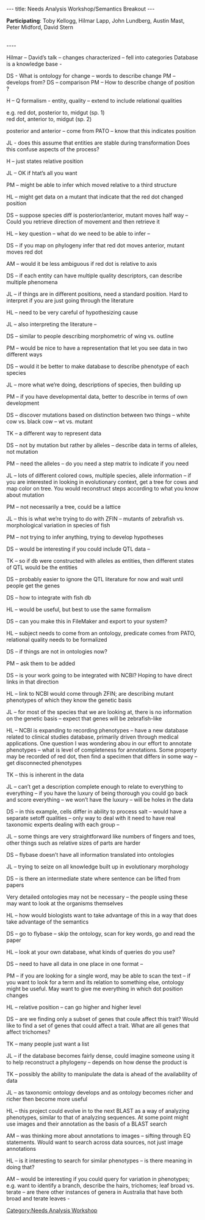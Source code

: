 ---
title: Needs Analysis Workshop/Semantics Breakout
---

'''Participating''': Toby Kellogg, Hilmar Lapp, John Lundberg, Austin Mast, Peter Midford, David Stern
 
<br/>
----

Hilmar – David’s talk – changes characterized – fell into categories
Database is a knowledge base  - 

DS - What is ontology for change – words to describe change
PM – develops from?
DS – comparison 
PM – How to describe change of position ?

H – Q formalism  - entity, quality – extend to include relational qualities

e.g. red dot, posterior to, midgut (sp. 1)<br/>
red dot, anterior to, midgut (sp. 2)

posterior and anterior – come from PATO – know that this indicates position

JL - does this assume that entities are stable during transformation
Does this confuse aspects of the process?

H – just states relative position

JL – OK if htat’s all you want

PM – might be able to infer which moved relative to a third structure

HL – might get data on a mutant that indicate that the red dot changed position

DS – suppose species diff is posterior/anterior, mutant moves half way – Could you retrieve direction of movement and then retrieve it

HL – key question – what do we need to be able to infer –

DS – if you map on phylogeny infer that red dot moves anterior, mutant moves red dot 

AM – would it be less ambiguous if red dot is relative to axis

DS – if each entity can have multiple quality descriptors, can describe multiple phenomena

JL – if things are in different positions, need a standard position. Hard to interpret if you are just going through the literature

HL – need to be very careful of hypothesizing cause

JL – also interpreting the literature – 

DS – similar to people describing morphometric of wing vs. outline

PM – would be nice to have a representation that let you see data in two different ways

DS – would it be better to make database to describe phenotype of each species

JL – more what we’re doing, descriptions of species, then building up

PM – if you have developmental data, better to describe in terms of own development

DS – discover mutations based on distinction between two things – white cow vs. black cow – wt vs. mutant

TK – a  different way to represent data

DS – not by mutation but rather by alleles – describe data in terms of alleles, not mutation

PM – need the alleles – do you need a step matrix to indicate if you need 

JL – lots of different colored cows, multiple species, allele information – if you are interested in looking in evolutionary context, get a tree for cows and map color on tree. You would reconstruct steps according to what you know about mutation

PM – not necessarily a tree, could be a lattice

JL – this is what we’re trying to do with ZFIN – mutants of zebrafish vs. morphological variation in species of fish

PM – not trying to infer anything, trying to develop hypotheses

DS – would be interesting if you could include QTL data – 

TK – so if db were constructed with alleles as entities, then different states of QTL would be the entities

DS – probably easier to ignore the QTL literature for now and wait until people get the genes

DS – how to integrate with fish db

HL – would be useful, but best to use the same formalism

DS – can you make this in FileMaker and export to your system?

HL – subject needs to come from an ontology, predicate comes from PATO, relational quality needs to be formalized

DS – if things are not in ontologies now?

PM – ask them to be added

DS – is your work going to be integrated with NCBI?  Hoping to have direct links in that direction

HL – link to NCBI would come through ZFIN; are describing mutant phenotypes of which they know the genetic basis

JL – for most of the species that we are looking at, there is no information on the genetic basis – expect that genes will be zebrafish-like

HL – NCBI is expanding to recording phenotypes – have a new database related to clinical studies database, primarily driven through medical applications. One question I was wondering abou in our effort to annotate phenotypes – what is level of completeness for annotations. Some property may be recorded of red dot, then find a specimen that differs in some way – get disconnected phenotypes

TK – this is inherent in the data 

JL – can’t get a description complete enough to relate to everything to everything – if you have the luxury of being thorough you could go back and score everything – we won’t have the luxury – will be holes in the data

DS – in this example, cells differ in ability to process salt – would have a separate setoff qualities – only way to deal with it need to have real taxonomic experts dealing with each group – 

JL – some things are very straightforward like numbers of fingers and toes, other things such as relative sizes of parts are harder

DS – flybase doesn’t have all information translated into ontologies

JL – trying to seize on all knowledge built up in evolutionary morphology

DS – is there an intermediate state where sentence can be lifted from papers

Very detailed ontologies may not be necessary – the people using these may want to look at the organisms themselves

HL – how would biologists want to take advantage of this in a way that does take advantage of the semantics

DS – go to flybase – skip the ontology, scan for key words, go and read the paper

HL – look at your own database, what kinds of queries do you use?

DS – need to have all data in one place in one format – 

PM – if you are looking for a single word, may be able to scan the text – if you want to look for a term and its relation to something else, ontology might be useful. May want to give me everything in which dot position changes

HL – relative position – can go higher and higher level

DS – are we finding only a subset of genes that coule affect this trait?  Would like to find a set of genes that could affect a trait. What are all genes that affect trichomes?  

TK – many people just want a list

JL – if the database becomes fairly dense, could imagine someone using it to help reconstruct a phylogeny – depends on how dense the product is

TK – possibly the ability to manipulate the data is ahead of the availability of data

JL – as taxonomic ontology develops and as ontology becomes richer and richer then become more useful

HL – this project could evolve in to the next BLAST as a way of analyzing phenotypes, similar to that of analyzing sequences. At some point might use images and their annotation as the basis of a BLAST search

AM – was thinking more about annotations to images – sifting through EQ statements. Would want to search across data sources, not just image annotations

HL – is it interesting to search for similar phenotypes – is there meaning in doing that?

AM – would be interesting if you could query for variation in phenotypes; e.g. want to identify a branch, describe the hairs, trichomes; leaf broad vs. terate – are there other instances of genera in Australia that have both broad and terate leaves -

[[Category:Needs Analysis Workshop]]